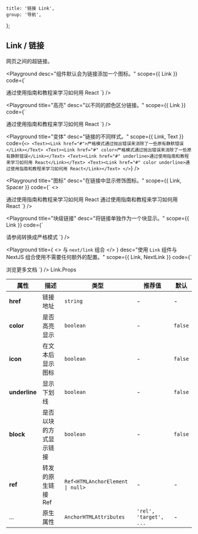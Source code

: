 
	title: '链接 Link',
	group: '导航',
};

## Link / 链接

网页之间的超链接。

<Playground
	desc="组件默认会为链接添加一个图标。"
	scope={{ Link }}
	code={`
<Link href="#">通过使用指南和教程来学习如何用 React</Link>
`}
/>

<Playground
	title="高亮"
	desc="以不同的颜色区分链接。"
	scope={{ Link }}
	code={`
<Link href="#" color>通过使用指南和教程来学习如何用 React</Link>
`}
/>

<Playground
	title="变体"
	desc="链接的不同样式。"
	scope={{ Link, Text }}
	code={`
<>
  <Text><Link href="#">严格模式通过抛出错误来消除了一些原有静默错误</Link></Text>
  <Text><Link href="#" color>严格模式通过抛出错误来消除了一些原有静默错误</Link></Text>
  <Text><Link href="#" underline>通过使用指南和教程来学习如何用 React</Link></Text>
  <Text><Link href="#" color underline>通过使用指南和教程来学习如何用 React</Link></Text>
</>
`}
/>

<Playground
	title="图标"
	desc="在链接中显示修饰图标。"
	scope={{ Link, Spacer }}
	code={`
<>
  <Link href="#" icon>通过使用指南和教程来学习如何用 React</Link>
  <Spacer y={.5} />
  <Link href="#" icon color>通过使用指南和教程来学习如何用 React</Link>
</>
`}
/>

<Playground
	title="块级链接"
	desc="将链接单独作为一个块显示。"
	scope={{ Link }}
	code={`
<Link href="#" block>请参阅转换成严格模式</Link>
`}
/>

<Playground
	title={
		<>
			与&nbsp;<Code>next/link</Code>&nbsp;组合
		</>
	}
	desc="使用 `Link` 组件与 NextJS 组合使用不需要任何额外的配置。"
	scope={{ Link, NextLink }}
	code={`
<NextLink href="/zh-cn/components/button">
  <Link block>浏览更多文档</Link>
</NextLink>
`}
/>

<Attributes edit="/pages/zh-cn/components/link.mdx">
<Attributes.Title>Link.Props</Attributes.Title>

| 属性          | 描述                   | 类型                                            | 推荐值                 | 默认    |
| ------------- | ---------------------- | ----------------------------------------------- | ---------------------- | ------- |
| **href**      | 链接地址               | `string`                                        | -                      | -       |
| **color**     | 是否高亮显示           | `boolean`                                       | -                      | `false` |
| **icon**      | 在文本后显示图标       | `boolean`                                       | -                      | `false` |
| **underline** | 显示下划线             | `boolean`                                       | -                      | `false` |
| **block**     | 是否以块的方式显示链接 | `boolean`                                       | -                      | `false` |
| **ref**       | 转发的原生链接 Ref     | <Code>Ref<HTMLAnchorElement &#124; null></Code> | -                      | -       |
| ...           | 原生属性               | `AnchorHTMLAttributes`                          | `'rel', 'target', ...` | -       |

</Attributes>

